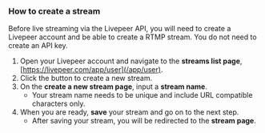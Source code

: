 
<DocsLayout>

### How to create a stream

Before live streaming via the Livepeer API, you will need to create a Livepeer account and be able to create a RTMP stream. You do not need to create an API key.

1. Open your Livepeer account and navigate to the **streams list page**, [https://livepeer.com/app/user](/app/user).
1. Click the button to create a new stream.
1. On the **create a new stream page**, input a **stream name**.
    * Your stream name needs to be unique and include URL compatible characters only.
1. When you are ready, **save** your stream and go on to the next step. 
    * After saving your stream, you will be redirected to the **stream page**.

</DocsLayout>